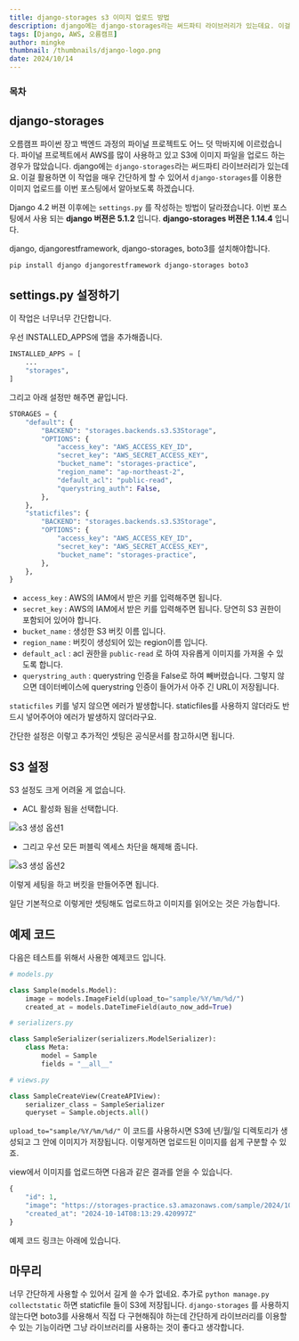```yaml
---
title: django-storages s3 이미지 업로드 방법
description: django에는 django-storages라는 써드파티 라이브러리가 있는데요. 이걸 활용하면 이 작업을 매우 간단하게 할 수 있어서 django-storages를 이용한 이미지 업로드를 이번 포스팅에서 알아보도록 하겠습니다.
tags: [Django, AWS, 오름캠프]
author: mingke
thumbnail: /thumbnails/django-logo.png
date: 2024/10/14
---
```


### 목차

## django-storages

오름캠프 파이썬 장고 백엔드 과정의 파이널 프로젝트도 어느 덧 막바지에 이르렀습니다. 파이널 프로젝트에서 AWS를 많이 사용하고 있고 S3에 이미지 파일을 업로드 하는 경우가 많았습니다. django에는 `django-storages`라는 써드파티 라이브러리가 있는데요. 이걸 활용하면 이 작업을 매우 간단하게 할 수 있어서 `django-storages`를 이용한 이미지 업로드를 이번 포스팅에서 알아보도록 하겠습니다.

Django 4.2 버젼 이후에는 `settings.py` 를 작성하는 방법이 달라졌습니다. 이번 포스팅에서 사용 되는 **django 버젼은 5.1.2** 입니다. **django-storages 버젼은 1.14.4** 입니다.

django, djangorestframework, django-storages, boto3를 설치해야합니다.

```bash
pip install django djangorestframework django-storages boto3
```

## settings.py 설정하기

이 작업은 너무너무 간단합니다.

우선 INSTALLED_APPS에 앱을 추가해줍니다.

```python
INSTALLED_APPS = [
    ...
    "storages",
]
```

그리고 아래 설정만 해주면 끝입니다.

```python
STORAGES = {
    "default": {
        "BACKEND": "storages.backends.s3.S3Storage",
        "OPTIONS": {
            "access_key": "AWS_ACCESS_KEY_ID",
            "secret_key": "AWS_SECRET_ACCESS_KEY",
            "bucket_name": "storages-practice",
            "region_name": "ap-northeast-2",
            "default_acl": "public-read",
            "querystring_auth": False,
        },
    },
    "staticfiles": {
        "BACKEND": "storages.backends.s3.S3Storage",
        "OPTIONS": {
            "access_key": "AWS_ACCESS_KEY_ID",
            "secret_key": "AWS_SECRET_ACCESS_KEY",
            "bucket_name": "storages-practice",
        },
    },
}
```

- `access_key` : AWS의 IAM에서 받은 키를 입력해주면 됩니다.
- `secret_key` : AWS의 IAM에서 받은 키를 입력해주면 됩니다. 당연히 S3 권한이 포함되어 있어야 합니다.
- `bucket_name` : 생성한 S3 버킷 이름 입니다.
- `region_name` : 버킷이 생성되어 있는 region이름 입니다.
- `default_acl` : acl 권한을 `public-read` 로 하여 자유롭게 이미지를 가져올 수 있도록 합니다.
- `querystring_auth` : querystring 인증을 False로 하여 빼버렸습니다. 그렇지 않으면 데이터베이스에 querystring 인증이 들어가서 아주 긴 URL이 저장됩니다.

`staticfiles` 키를 넣지 않으면 에러가 발생합니다. staticfiles를 사용하지 않더라도 반드시 넣어주어야 에러가 발생하지 않더라구요.

간단한 설정은 이렇고 추가적인 셋팅은 공식문서를 참고하시면 됩니다.

<Link url="https://django-storages.readthedocs.io/en/stable/index.html" />

## S3 설정

S3 설정도 크게 어려울 게 없습니다.

- ACL 활성화 됨을 선택합니다.

<Image src="/django-storages-s3-image-upload/02.png" alt="s3 생성 옵션1" />

- 그리고 우선 모든 퍼블릭 엑세스 차단을 해제해 줍니다.

<Image src="/django-storages-s3-image-upload/01.png" alt="s3 생성 옵션2" />

이렇게 세팅을 하고 버킷을 만들어주면 됩니다.

일단 기본적으로 이렇게만 셋팅해도 업로드하고 이미지를 읽어오는 것은 가능합니다.

## 예제 코드

다음은 테스트를 위해서 사용한 예제코드 입니다.

```python
# models.py

class Sample(models.Model):
    image = models.ImageField(upload_to="sample/%Y/%m/%d/")
    created_at = models.DateTimeField(auto_now_add=True)

# serializers.py

class SampleSerializer(serializers.ModelSerializer):
    class Meta:
        model = Sample
        fields = "__all__"

# views.py

class SampleCreateView(CreateAPIView):
    serializer_class = SampleSerializer
    queryset = Sample.objects.all()

```

`upload_to="sample/%Y/%m/%d/"` 이 코드를 사용하시면 S3에 년/월/일 디렉토리가 생성되고 그 안에 이미지가 저장됩니다. 이렇게하면 업로드된 이미지를 쉽게 구분할 수 있죠.

view에서 이미지를 업로드하면 다음과 같은 결과를 얻을 수 있습니다.

```python
{
    "id": 1,
    "image": "https://storages-practice.s3.amazonaws.com/sample/2024/10/14/SCR-20241014-onen.png",
    "created_at": "2024-10-14T08:13:29.420997Z"
}
```

예제 코드 링크는 아래에 있습니다.

<Link url="https://github.com/Jungminchae/django-storages-practice" />

## 마무리

너무 간단하게 사용할 수 있어서 길게 쓸 수가 없네요. 추가로 `python manage.py collectstatic` 하면 staticfile 들이 S3에 저장됩니다. `django-storages` 를 사용하지 않는다면 boto3를 사용해서 직접 다 구현해줘야 하는데 간단하게 라이브러리를 이용할 수 있는 기능이라면 그냥 라이브러리를 사용하는 것이 좋다고 생각합니다.

<Link url="https://chaechae.life/blog/fastapi-image-upload-s3" />
